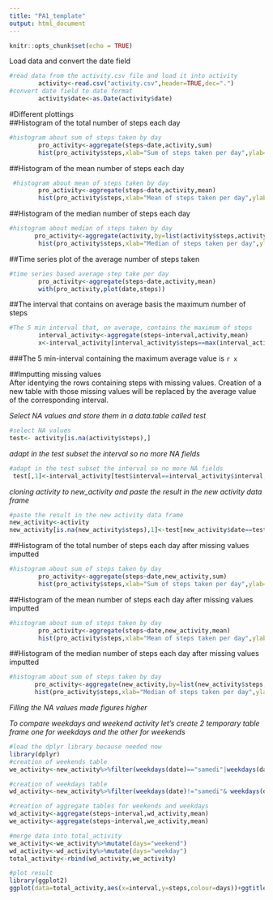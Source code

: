---
title: "PA1_template"
output: html_document
---

```{r setup, include=FALSE}
knitr::opts_chunk$set(echo = TRUE)
```
Load data and convert the date field
```{r CACHE=TRUE}
#read data from the activity.csv file and load it into activity 
        activity<-read.csv("activity.csv",header=TRUE,dec=".")
#convert date field to date format
        activity$date<-as.Date(activity$date)  
```
#Different plottings  
##Histogram of the total number of steps each day
```{r  CACHE=TRUE}
#histogram about sum of steps taken by day
        pro_activity<-aggregate(steps~date,activity,sum)
        hist(pro_activity$steps,xlab="Sum of steps taken per day",ylab="number of days") 
```  

##Histogram of the mean number of steps each day   
```{r CACHE=TRUE}
 #histogram about mean of steps taken by day
        pro_activity<-aggregate(steps~date,activity,mean)
        hist(pro_activity$steps,xlab="Mean of steps taken per day",ylab="number of days")  
```  

##Histogram of the median number of steps each day
```{r CACHE=TRUE}
#histogram about median of steps taken by day
       pro_activity<-aggregate(activity,by=list(activity$steps,activity$date),FUN=median,na.rm=TRUE)
        hist(pro_activity$steps,xlab="Median of steps taken per day",ylab="number of days")  
```  

##Time series plot of the average number of steps taken
```{r CACHE=TRUE}
#time series based average step take per day
        pro_activity<-aggregate(steps~date,activity,mean)
        with(pro_activity,plot(date,steps))  
```  

##The interval that contains on average basis the maximum number of steps
```{r CACHE=TRUE}
#The 5 min interval that, on average, contains the maximum of steps
        interval_activity<-aggregate(steps~interval,activity,mean)
        x<-interval_activity[interval_activity$steps==max(interval_activity$steps),1]  
```
###The 5 min-interval containing the maximum average value is `r x`  

##Imputting missing values  
After identying the rows containing steps with missing values. Creation of a new table with those missing values will be replaced by the average value of the corresponding interval.  

*Select NA values and store them in a data.table called test*

```{r CACHE=TRUE}
#select NA values
test<- activity[is.na(activity$steps),]
```  

*adapt in the test subset the interval so no more NA fields*
```{r CACHE=TRUE}
#adapt in the test subset the interval so no more NA fields
 test[,1]<-interval_activity[test$interval==interval_activity$interval,2]
```  

*cloning activity to new_activity and paste the result in the new activity data frame*
```{r CACHE=TRUE}
#paste the result in the new activity data frame
new_activity<-activity
new_activity[is.na(new_activity$steps),1]<-test[new_activity$date==test$date & new_activity$interval==test$interval,1]
``` 

##Histogram of the total number of steps each day after missing values imputted
```{r  CACHE=TRUE}
#histogram about sum of steps taken by day
        pro_activity<-aggregate(steps~date,new_activity,sum)
        hist(pro_activity$steps,xlab="Sum of steps taken per day",ylab="number of days") 
```  

##Histogram of the mean number of steps each day after missing values imputted
```{r  CACHE=TRUE}
#histogram about sum of steps taken by day
        pro_activity<-aggregate(steps~date,new_activity,mean)
        hist(pro_activity$steps,xlab="Mean of steps taken per day",ylab="number of days") 
```  

##Histogram of the median number of steps each day after missing values imputted
```{r  CACHE=TRUE}
#histogram about sum of steps taken by day
       pro_activity<-aggregate(new_activity,by=list(new_activity$steps,new_activity$date),FUN=median,na.rm=TRUE)
       hist(pro_activity$steps,xlab="Median of steps taken per day",ylab="number of days")
``` 

*Filling the NA values made figures higher*  


*To compare weekdays and weekend activity let's create 2 temporary table frame one for weekdays and the other for weekends*

```{r  CACHE=TRUE}
#load the dplyr library because needed now
library(dplyr)
#creation of weekends table
we_activity<-new_activity%>%filter(weekdays(date)=="samedi"|weekdays(date)=="dimanche")%>%mutate(weekend="Weekend")

#creation of weekdays table
wd_activity<-new_activity%>%filter(weekdays(date)!="samedi"& weekdays(date)!="dimanche")%>%mutate(weekend="Weekday")

#creation of aggregate tables for weekends and weekdays
wd_activity<-aggregate(steps~interval,wd_activity,mean)
we_activity<-aggregate(steps~interval,we_activity,mean)

#merge data into total_activity
we_activity<-we_activity%>%mutate(days="weekend")
wd_activity<-wd_activity%>%mutate(days="weekday")
total_activity<-rbind(wd_activity,we_activity)

#plot result
library(ggplot2)
ggplot(data=total_activity,aes(x=interval,y=steps,colour=days))+ggtitle("Comparison between average activity during the week days and weekend")+geom_line()
```  


